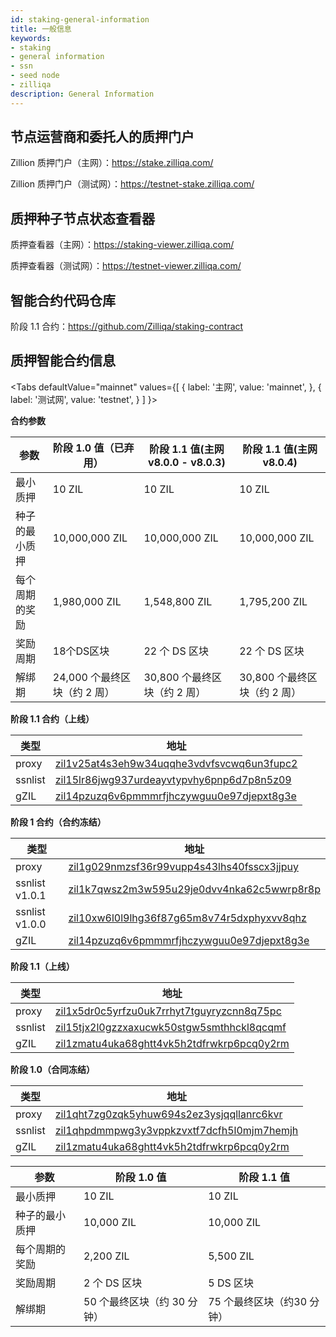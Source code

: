 ```yaml
---
id: staking-general-information
title: 一般信息
keywords: 
- staking
- general information
- ssn
- seed node
- zilliqa	
description: General Information
---
```


## 节点运营商和委托人的质押门户

Zillion 质押门户（主网）：https://stake.zilliqa.com/

Zillion 质押门户（测试网）：https://testnet-stake.zilliqa.com/

## 质押种子节点状态查看器

质押查看器（主网）：https://staking-viewer.zilliqa.com/

质押查看器（测试网）：https://testnet-viewer.zilliqa.com/

## 智能合约代码仓库

阶段 1.1 合约：https://github.com/Zilliqa/staking-contract

## 质押智能合约信息

<Tabs
  defaultValue="mainnet"
  values={[
    { label: '主网', value: 'mainnet', },
    { label: '测试网', value: 'testnet', }
  ]
}>
<TabItem value="mainnet">

**合约参数**

|参数 |阶段 1.0 值（已弃用）| 阶段 1.1 值(主网 v8.0.0 - v8.0.3) | 阶段 1.1 值(主网 v8.0.4) |
| -------------------------- | -------------------------------- | ---------------------------------------- | --------------------------------- |
|最小质押 | 10 ZIL | 10 ZIL | 10 ZIL |
|种子的最小质押| 10,000,000 ZIL | 10,000,000 ZIL | 10,000,000 ZIL |
|每个周期的奖励| 1,980,000 ZIL | 1,548,800 ZIL | 1,795,200 ZIL |
|奖励周期 | 18个DS区块| 22 个 DS 区块 | 22 个 DS 区块 |
|解绑期 | 24,000 个最终区块（约 2 周）| 30,800 个最终区块（约 2 周）| 30,800 个最终区块（约 2 周）|

**阶段 1.1 合约（上线）**

| 类型 | 地址 |
| ------- | ------- |
| proxy   | [zil1v25at4s3eh9w34uqqhe3vdvfsvcwq6un3fupc2](https://devex.zilliqa.com/address/zil1v25at4s3eh9w34uqqhe3vdvfsvcwq6un3fupc2) |
| ssnlist | [zil15lr86jwg937urdeayvtypvhy6pnp6d7p8n5z09](https://devex.zilliqa.com/address/zil15lr86jwg937urdeayvtypvhy6pnp6d7p8n5z09) |
| gZIL    | [zil14pzuzq6v6pmmmrfjhczywguu0e97djepxt8g3e](https://devex.zilliqa.com/address/zil14pzuzq6v6pmmmrfjhczywguu0e97djepxt8g3e) |

**阶段 1 合约（合约冻结）**

| 类型 | 地址 |
| ------- | ------- |
| proxy   | [zil1g029nmzsf36r99vupp4s43lhs40fsscx3jjpuy](https://devex.zilliqa.com/address/zil1g029nmzsf36r99vupp4s43lhs40fsscx3jjpuy) |
| ssnlist v1.0.1 | [zil1k7qwsz2m3w595u29je0dvv4nka62c5wwrp8r8p](https://devex.zilliqa.com/address/zil1k7qwsz2m3w595u29je0dvv4nka62c5wwrp8r8p) |
| ssnlist v1.0.0 | [zil10xw6l0l9lhg36f87g65m8v74r5dxphyxvv8qhz](https://devex.zilliqa.com/address/zil10xw6l0l9lhg36f87g65m8v74r5dxphyxvv8qhz) |
| gZIL    | [zil14pzuzq6v6pmmmrfjhczywguu0e97djepxt8g3e](https://devex.zilliqa.com/address/zil14pzuzq6v6pmmmrfjhczywguu0e97djepxt8g3e) |

</TabItem>
<TabItem value="testnet">

**阶段 1.1（上线）**

| 类型 | 地址 |
| ------- | ------- |
| proxy   | [zil1x5dr0c5yrfzu0uk7rrhyt7tguyryzcnn8q75pc](https://devex.zilliqa.com/address/zil1x5dr0c5yrfzu0uk7rrhyt7tguyryzcnn8q75pc?network=https%3A%2F%2Fdev-api.zilliqa.com) |
| ssnlist | [zil15tjx2l0gzzxaxucwk50stgw5smthhckl8qcqmf](https://devex.zilliqa.com/address/zil15tjx2l0gzzxaxucwk50stgw5smthhckl8qcqmf?network=https%3A%2F%2Fdev-api.zilliqa.com) |
| gZIL    | [zil1zmatu4uka68ghtt4vk5h2tdfrwkrp6pcq0y2rm](https://devex.zilliqa.com/address/zil1zmatu4uka68ghtt4vk5h2tdfrwkrp6pcq0y2rm?network=https%3A%2F%2Fdev-api.zilliqa.com) |

**阶段 1.0（合同冻结）**

| 类型 | 地址 |
| ------- | ------- |
| proxy   | [zil1qht7zg0zqk5yhuw694s2ez3ysjqqllanrc6kvr](https://devex.zilliqa.com/address/zil1qht7zg0zqk5yhuw694s2ez3ysjqqllanrc6kvr?network=https%3A%2F%2Fdev-api.zilliqa.com) |
| ssnlist | [zil1qhpdmmpwg3y3vppkzvxtf7dcfh5l0mjm7hemjh](https://devex.zilliqa.com/address/zil1qhpdmmpwg3y3vppkzvxtf7dcfh5l0mjm7hemjh?network=https%3A%2F%2Fdev-api.zilliqa.com) |
| gZIL    | [zil1zmatu4uka68ghtt4vk5h2tdfrwkrp6pcq0y2rm](https://devex.zilliqa.com/address/zil1zmatu4uka68ghtt4vk5h2tdfrwkrp6pcq0y2rm?network=https%3A%2F%2Fdev-api.zilliqa.com) |


| 参数 | 阶段 1.0 值 | 阶段 1.1 值 |
| -------------------------- | ----------------------------- | ----------------------------- |
| 最小质押 | 10 ZIL | 10 ZIL |
| 种子的最小质押| 10,000 ZIL | 10,000 ZIL |
| 每个周期的奖励| 2,200 ZIL | 5,500 ZIL |
| 奖励周期 | 2 个 DS 区块 | 5 DS 区块 |
| 解绑期 | 50 个最终区块（约 30 分钟）| 75 个最终区块（约30 分钟）|

</TabItem>
</Tabs>
